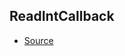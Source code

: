 ## ReadIntCallback



- [Source](https://github.com/Androz2091/discord-player/blob/e7a50df/packages/equalizer/src/equalizer/ChannelProcessor.ts#L3)